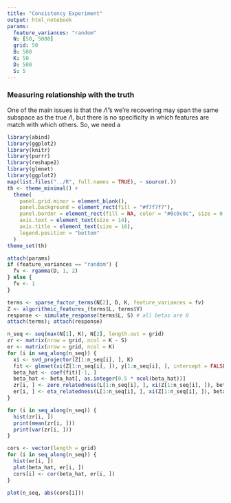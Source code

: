 ```yaml
---
title: "Consistency Experiment"
output: html_notebook
params:
  feature_variances: "random"
  N: [50, 5000]
  grid: 50
  B: 500
  K: 50
  D: 500
  S: 5
---
```


### Measuring relationship with the truth

One of the main issues is that the $\hat{\Lambda}$'s we're recovering may span
the same subspace as the true $\Lambda$, but there is no specificity in which
features are match with which others. So, we need a 

```r
library(abind)
library(ggplot2)
library(knitr)
library(purrr)
library(reshape2)
library(glmnet)
library(ggplot2)
map(list.files("../R", full.names = TRUE), ~ source(.))
th <- theme_minimal() + 
  theme(
    panel.grid.minor = element_blank(),
    panel.background = element_rect(fill = "#f7f7f7"),
    panel.border = element_rect(fill = NA, color = "#0c0c0c", size = 0.6),
    axis.text = element_text(size = 14),
    axis.title = element_text(size = 16),
    legend.position = "bottom"
  )
theme_set(th)
```


```r
attach(params)
if (feature_variances == "random") {
  fv <- rgamma(D, 1, 2)
} else {
  fv <- 1
}
```


```r
terms <- sparse_factor_terms(N[2], D, K, feature_variances = fv)
Z <- algorithmic_features_(terms$L, terms$V)
response <- simulate_response(terms$L, S) # all betas are 0
attach(terms); attach(response)

n_seq <- seq(max(N[1], K), N[2], length.out = grid)
zr <- matrix(nrow = grid, ncol = K - S)
er <- matrix(nrow = grid, ncol = K)
for (i in seq_along(n_seq)) {
  xi <- svd_projector(Z[1:n_seq[i], ], K)
  fit <- glmnet(xi(Z[1:n_seq[i], ]), y[1:n_seq[i], ], intercept = FALSE)
  beta_hat <- coef(fit)[-1, ]
  beta_hat <- beta_hat[, as.integer(0.5 * ncol(beta_hat))]
  zr[i, ] <- zero_relatedness(L[1:n_seq[i], ], xi(Z[1:n_seq[i], ]), beta, beta_hat)$score
  er[i, ] <- eta_relatedness(L[1:n_seq[i], ], xi(Z[1:n_seq[i], ]), beta)
}
```

```r
for (i in seq_along(n_seq)) {
  hist(zr[i, ])
  print(mean(zr[i, ]))
  print(var(zr[i, ]))
}
```

```r
cors <- vector(length = grid)
for (i in seq_along(n_seq)) {
  hist(er[i, ])
  plot(beta_hat, er[i, ])
  cors[i] <- cor(beta_hat, er[i, ])
}

plot(n_seq, abs(cors[i]))
```